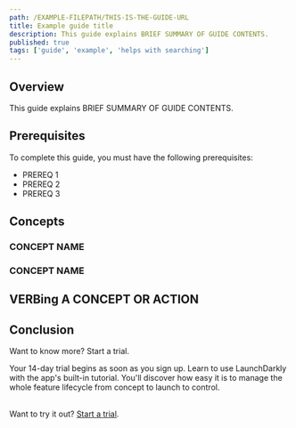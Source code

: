 ```yaml
---
path: /EXAMPLE-FILEPATH/THIS-IS-THE-GUIDE-URL
title: Example guide title
description: This guide explains BRIEF SUMMARY OF GUIDE CONTENTS.
published: true
tags: ['guide', 'example', 'helps with searching']
---
```


## Overview

This guide explains BRIEF SUMMARY OF GUIDE CONTENTS.

## Prerequisites

<!--

This section is optional. If you include it, limit it to highly technical or LaunchDarkly-exclusive things. Do include, "A LaunchDarkly account with Admin or Owner access," don't include "A computer with internet access."

-->

To complete this guide, you must have the following prerequisites:

* PREREQ 1
* PREREQ 2
* PREREQ 3

## Concepts

<!--

This section is optional. Briefly explain concepts (single paragraphs, 3-5 sentences) in 3h-level sections below.

-->

### CONCEPT NAME

<!--

When you explain a concept, consider if there's related documentation, either on the LD docs site or elsewhere on the internet, that might be useful to link to here.

-->

### CONCEPT NAME

## VERBing A CONCEPT OR ACTION

<!--

Continue to use ## and ### to outline different parts of the guide. Depending on whether this is a best practices guide, a tutorial, or something else, you may want to include links to Glitch apps or YouTube videos.

If organizing this part is challenging, ask the docs team for help!

-->

## Conclusion

<!--

Briefly summarize the contents of the guide here, and link to followup or supplemental materials if needed.

-->

<Callout intent="primary" site="launchDarkly">
<CalloutTitle>Want to know more? Start a trial.</CalloutTitle>
<CalloutDescription>

Your 14-day trial begins as soon as you sign up. Learn to use LaunchDarkly with the app's built-in tutorial. You'll discover how easy it is to manage the whole feature lifecycle from concept to launch to control.<br/><br/>

Want to try it out? [Start a trial](https://launchdarkly.com/start-trial/).

</CalloutDescription>
</Callout>
